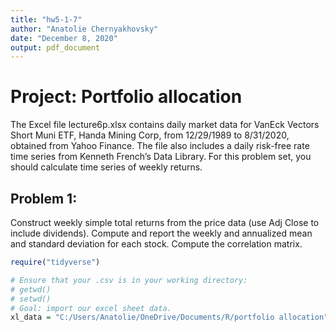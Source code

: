 ```yaml
---
title: "hw5-1-7"
author: "Anatolie Chernyakhovsky"
date: "December 8, 2020"
output: pdf_document
---
```


# Project: Portfolio allocation  
The Excel file lecture6p.xlsx contains daily market data for VanEck Vectors Short Muni ETF, Handa Mining Corp,  from 12/29/1989 to 8/31/2020, obtained from Yahoo Finance. The file also includes a daily risk-free rate time series from Kenneth French’s
Data Library. For this problem set, you should calculate time series of weekly returns.  

## Problem 1:
Construct weekly simple total returns from the price data (use Adj Close to include dividends). Compute and report the weekly and annualized mean and standard deviation for each stock. Compute the correlation matrix.  
```r
require("tidyverse")

# Ensure that your .csv is in your working directory:
# getwd() 
# setwd() 
# Goal: import our excel sheet data.
xl_data = "C:/Users/Anatolie/OneDrive/Documents/R/portfolio allocation"
```
